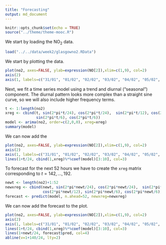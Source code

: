 ---
title: "Forecasting"
output: md_document
---

```{r setup, include=FALSE}
knitr::opts_chunk$set(echo = TRUE)
source("../theme/theme-mooc.R")
```

We start by loading the NO<sub>2</sub> data.
```{r}
load("../../data/week2/glasgowno2.RData")
```

We start by plotting the data.
```{r, flcolours=TRUE}
plot(no2, axes=FALSE, ylab=expression(NO[2]),xlim=c(1,9), col=2)          
axis(2)
axis(1, labels=c("31/01", "01/02", "02/02", "03/02", "04/02", "05/02", "06/02", "07/02", "08/02"), at=1:9)
```

Next, we fit a time series model using a trend and diurnal ("seasonal") component. The diurnal pattern looks more complex than a straight sine curve, so we will also include higher frequency terms.
```{r}
t <- 1:length(no2)
xreg <- cbind(t, sin(2*pi*t/24), cos(2*pi*t/24),  sin(2*pi*t/12), cos(2*pi*t/12), 
              sin(2*pi*t/6), cos(2*pi*t/6))
model <- arima(no2, order=c(2,0,0), xreg=xreg)
summary(model)
```
We can now add the 
```{r, flcolours=TRUE}
plot(no2, axes=FALSE, ylab=expression(NO[2]),xlim=c(1,9), col=2)          
axis(2)
axis(1, labels=c("31/01", "01/02", "02/02", "03/02", "04/02", "05/02", "06/02", "07/02", "08/02"), at=1:9)
lines(1+t/24, cbind(1,xreg)%*%coef(model)[3:10], col=3)
```


To forecast for the next 52 hours we have to create the `xreg` matrix corresponding to $t=142,\ldots,192$.
```{r}
newt <- length(no2)+1:52
newxreg <- cbind(newt, sin(2*pi*newt/24), cos(2*pi*newt/24),  sin(2*pi*newt/12),  
                 cos(2*pi*newt/12), sin(2*pi*newt/6), cos(2*pi*newt/6))
forecast <- predict(model, n.ahead=52, newxreg=newxreg)
```

We can now add the forecast to the plot.
```{r, flcolours=TRUE}
plot(no2, axes=FALSE, ylab=expression(NO[2]),xlim=c(1,9), col=2)          
axis(2)
axis(1, labels=c("31/01", "01/02", "02/02", "03/02", "04/02", "05/02", "06/02", "07/02", "08/02"), at=1:9)
lines(1+t/24, cbind(1,xreg)%*%coef(model)[3:10], col=3)
lines(1+newt/24, forecast$pred, col=4)
abline(v=1+140/24, lty=2)
```
